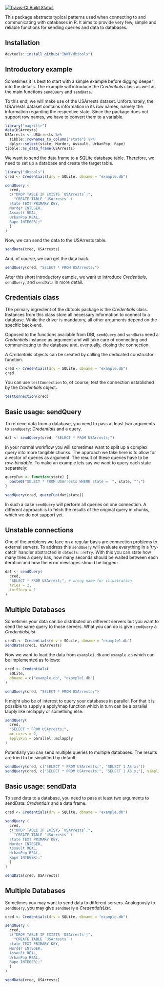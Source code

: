 [![Travis-CI Build Status](https://travis-ci.org/INWT/dbtools.svg?branch=master)](https://travis-ci.org/INWT/dbtools)

This package abstracts typical patterns used when connecting to and 
communicating with databases in R. It aims to provide very few, simple and 
reliable functions for sending queries and data to databases.

## Installation

```r
devtools::install_github("INWT/dbtools")
```

## Introductory example

Sometimes it is best to start with a simple example before digging deeper into 
the details. The example will introduce the *Credentials* class as well as 
the main functions `sendQuery` and `sendData`.


To this end, we will make use of the USArrests dataset. 
Unfortunately, the USArrests dataset contains information in its row names, 
namely the information regarding the respective state. Since the package does
not support row names, we have to convert them to a variable.

```r
library("magrittr")
data(USArrests)
USArrests <- USArrests %>% 
  tibble::rownames_to_column("state") %>% 
  dplyr::select(state, Murder, Assault, UrbanPop, Rape)
tibble::as_data_frame(USArrests)
```

We want to send the data frame to a SQLite database table. Therefore, we need to
set up a database and create the target table.

```r
library("dbtools")
cred <- Credentials(drv = SQLite, dbname = "example.db")

sendQuery (
  cred, 
  c("DROP TABLE IF EXISTS `USArrests`;",
    "CREATE TABLE `USArrests` (
  state TEXT PRIMARY KEY, 
  Murder INTEGER,
  Assault REAL,
  UrbanPop REAL,
  Rape INTEGER);"
  )
)
```

Now, we can send the data to the USArrests table.

```r
sendData(cred, USArrests)
```

And, of course, we can get the data back.

```r
sendQuery(cred, "SELECT * FROM USArrests;")
```

After this short introductory eample, we want to introduce *Credentials*, 
`sendQuery`, and `sendData` in more detail.

## Credentials class

The primary ingredient of the dbtools package is the *Credentials* class. 
Instances from this class store all necessary information to connect to a 
database. While the driver is mandatory, all other arguments depend on the 
specific back-end. 

Opposed to the functions available from DBI, `sendQuery` and `sendData` need a
*Credentials* instance as argument and will take care of connecting and 
communicating to the database and, eventually, closing the connection.

A *Credentails* objects can be created by calling the dedicated constructor 
function.

```r
cred <- Credentials(drv = SQLite, dbname = "example.db")
cred
```

You can use `testConnection` to, of course, test the connection established by
the *Credentials* object. 

```r
testConnection(cred)
```
  
## Basic usage: sendQuery

To retrieve data from a database, you need to pass at least two arguments to `sendQuery`: *Credentials* and a query. 

```r
dat <- sendQuery(cred, "SELECT * FROM USArrests;")
```

In your normal workflow you will sometimes want to split up a complex query into
more tangible chunks. The approach we take here is to allow for a vector of
queries as argument. The result of these queries have to be *row-bindable*. To
make an example lets say we want to query each state separately:

```r
queryFun <- function(state) {
  paste0("SELECT * FROM USArrests WHERE state = '", state, "';")
}

sendQuery(cred, queryFun(dat$state))
```

In such a case `sendQuery` will perform all queries on one connection. A 
different approach is to fetch the results of the original query in chunks,
which we do not support yet.


## Unstable connections

One of the problems we face on a regular basis are connection problems to
external servers. To address this `sendQuery` will evaluate everything in a
'try-catch' handler abstracted in `dbtools::reTry`. With this you can state how
many tries a query has, how many seconds should be waited between each iteration
and how the error messages should be logged:

```r
dat <- sendQuery(
  cred, 
  "SELECT * FROM USArrest;", # wrong name for illustration
  tries = 2,
  intSleep = 1
)
```


## Multiple Databases

Sometimes your data can be distributed on different servers but you want to send
the same query to those servers. What you can do is give `sendQuery` a
*CredentialsList*. 

```r
cred1 <- Credentials(drv = SQLite, dbname = "example1.db")
sendData(cred1, USArrests)
```

Now we want to load the data from `example1.db` and `example.db` which can be
implemented as follows:

```r
cred <- Credentials(
  SQLite, 
  dbname = c("example.db", "example1.db")
)

sendQuery(cred, "SELECT * FROM USArrests;")
```

It might also be of interest to query your databases in parallel. For that it is
possible to supply a apply/map function which in turn can be a parallel lapply
like mclapply or something else:

```r
sendQuery(
  cred, 
  "SELECT * FROM USArrests;", 
  mc.cores = 2, 
  applyFun = parallel::mclapply
)
```

Potentially you can send multiple queries to multiple databases. The results are tried to be simplified by default:

```r
sendQuery(cred, c("SELECT * FROM USArrests;", "SELECT 1 AS x;"))
sendQuery(cred, c("SELECT * FROM USArrests;", "SELECT 1 AS x;"), simplify = FALSE)
```

## Basic usage: sendData
To send data to a database, you need to pass at least two arguments to sendData: 
*Credentials* and a data frame.

```r
cred <- Credentials(drv = SQLite, dbname = "example.db")

sendQuery (
  cred, 
  c("DROP TABLE IF EXISTS `USArrests`;",
    "CREATE TABLE `USArrests` (
  state TEXT PRIMARY KEY, 
  Murder INTEGER,
  Assault REAL,
  UrbanPop REAL,
  Rape INTEGER);"
  )
)

sendData(cred, USArrests)
```

## Multiple Databases

Sometimes you may want to send data to different servers. Analogously to 
`sendQuery`, you may give `sendQuery` a *CredentialsList*. 

```r
cred <- Credentials(drv = SQLite, dbname = "example.db")

sendQuery (
  cred, 
  c("DROP TABLE IF EXISTS `USArrests`;",
    "CREATE TABLE `USArrests` (
  state TEXT PRIMARY KEY, 
  Murder INTEGER,
  Assault REAL,
  UrbanPop REAL,
  Rape INTEGER);"
  )
)

sendData(cred, USArrests)
```
